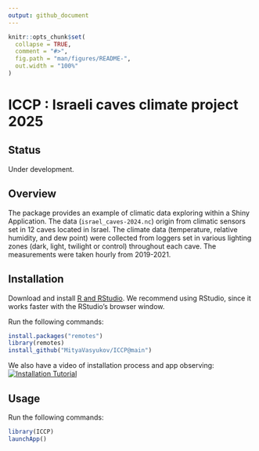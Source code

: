 ```yaml
---
output: github_document
---
```


<!-- README.md is generated from README.Rmd. Please edit that file -->

```r
knitr::opts_chunk$set(
  collapse = TRUE,
  comment = "#>",
  fig.path = "man/figures/README-",
  out.width = "100%"
)
```

# ICCP : Israeli caves climate project 2025

## Status
Under development.

## Overview
The package provides an example of climatic data exploring within a Shiny Application. The data (`israel_caves-2024.nc`) origin from climatic sensors set in 12 caves located in Israel. The climate data (temperature, relative humidity, and dew point) were collected from loggers set in various lighting zones (dark, light, twilight or control) throughout each cave. The measurements were taken hourly from 2019-2021.

## Installation

Download and install [R and RStudio](https://posit.co/download/rstudio-desktop).
We recommend using RStudio, since it works faster with the RStudio's browser window.

Run the following commands:
``` r
install.packages("remotes")
library(remotes)
install_github("MityaVasyukov/ICCP@main")
```

We also have a video of installation process and app observing: 
[![Installation Tutorial](https://img.youtube.com/vi/F7H83Bj_1E8/0.jpg)](https://youtu.be/F7H83Bj_1E8 "Watch on YouTube")


## Usage

Run the following commands:
``` r
library(ICCP)
launchApp()
```
